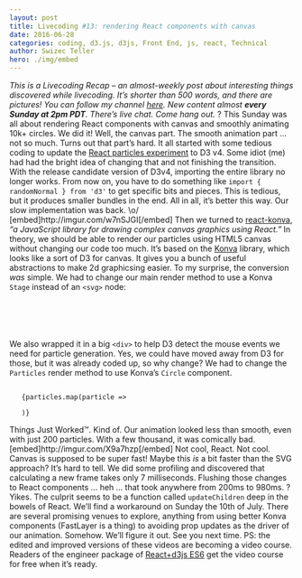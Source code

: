 ```yaml
---
layout: post
title: Livecoding #13: rendering React components with canvas
date: 2016-06-28
categories: coding, d3.js, d3js, Front End, js, react, Technical
author: Swizec Teller
hero: ./img/embed
---
```


_This is a Livecoding Recap – an almost-weekly post about interesting things discovered while livecoding. It’s shorter than 500 words, and there are pictures! You can follow my channel [here](https://livecoding.tv/swizec). New content almost **every Sunday at 2pm PDT**. There’s live chat. Come hang out._ ?  This Sunday was all about rendering React components with canvas and smoothly animating 10k+ circles. We did it! Well, the canvas part. The smooth animation part … not so much. Turns out that part’s hard. It all started with some tedious coding to update the [React particles experiment](https://github.com/Swizec/react-particles-experiment) to D3 v4. Some idiot (me) had had the bright idea of changing that and not finishing the transition. With the release candidate version of D3v4, importing the entire library no longer works. From now on, you have to do something like `import { randomNormal } from 'd3'` to get specific bits and pieces. This is tedious, but it produces smaller bundles in the end. All in all, it’s better this way. Our slow implementation was back. \\o/ \[embed]http&#x3A;//imgur.com/w7nSJGI\[/embed] Then we turned to [react-konva](https://github.com/lavrton/react-konva), _“a JavaScript library for drawing complex canvas graphics using React.”_ In theory, we should be able to render our particles using HTML5 canvas without changing our code too much. It’s based on the [Konva](http://konvajs.github.io/) library, which looks like a sort of D3 for canvas. It gives you a bunch of useful abstractions to make 2d graphicsing easier. To my surprise, the conversion _was_ simple. We had to change our main render method to use a Konva `Stage` instead of an `<svg>` node:

```

    
       
    
```

We also wrapped it in a big `<div>` to help D3 detect the mouse events we need for particle generation. Yes, we could have moved away from D3 for those, but it was already coded up, so why change? We had to change the `Particles` render method to use Konva’s `Circle` component.

```

   {particles.map(particle =>
      
   )}
```

Things Just Worked™. Kind of. Our animation looked less than smooth, even with just 200 particles. With a few thousand, it was comically bad. \[embed]http&#x3A;//imgur.com/X9a7hzp\[/embed] Not cool, React. Not cool. Canvas is supposed to be super fast! Maybe this _is_ a bit faster than the SVG approach? It’s hard to tell. We did some profiling and discovered that calculating a new frame takes only 7 milliseconds. Flushing those changes to React components … heh … that took anywhere from 200ms to 980ms. ? Yikes. The culprit seems to be a function called `updateChildren` deep in the bowels of React. We’ll find a workaround on Sunday the 10th of July. There are several promising venues to explore, anything from using better Konva components (FastLayer is a thing) to avoiding prop updates as the driver of our animation. Somehow. We’ll figure it out. See you next time. PS: the edited and improved versions of these videos are becoming a video course. Readers of the engineer package of [React+d3js ES6](http://swizec.com/reactd3js/) get the video course for free when it’s ready.
